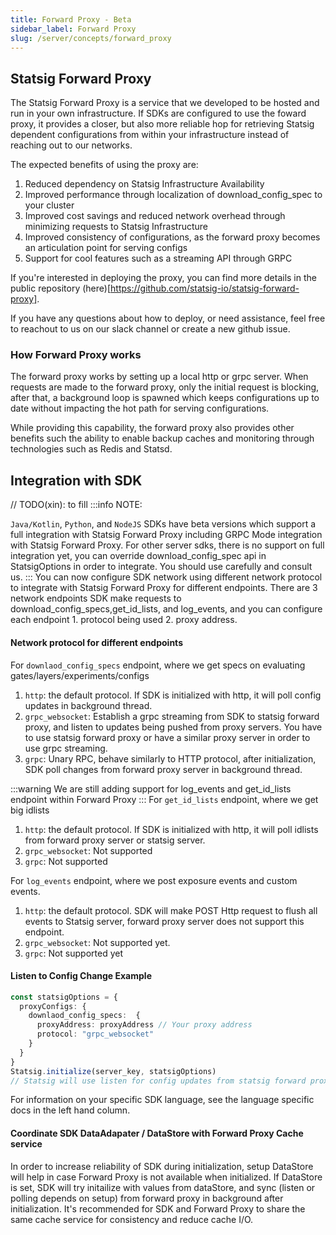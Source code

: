 ```yaml
---
title: Forward Proxy - Beta
sidebar_label: Forward Proxy
slug: /server/concepts/forward_proxy
---
```



## Statsig Forward Proxy 

The Statsig Forward Proxy is a service that we developed to be hosted and run in your own infrastructure. If SDKs are configured to use the foward proxy, it provides a closer, but also more reliable hop for retrieving Statsig dependent configurations from within your infrastructure instead of reaching out to our networks.

The expected benefits of using the proxy are:
1. Reduced dependency on Statsig Infrastructure Availability
2. Improved performance through localization of download_config_spec to your cluster
3. Improved cost savings and reduced network overhead through minimizing requests to Statsig Infrastructure
4. Improved consistency of configurations, as the forward proxy becomes an articulation point for serving configs
5. Support for cool features such as a streaming API through GRPC

If you're interested in deploying the proxy, you can find more details in the public repository (here)[https://github.com/statsig-io/statsig-forward-proxy].

If you have any questions about how to deploy, or need assistance, feel free to reachout to us on our slack channel or create a new github issue.

### How Forward Proxy works

The forward proxy works by setting up a local http or grpc server. When requests are made to the forward proxy, only the initial request is blocking, after that, a background loop is spawned which keeps configurations up to date without impacting the hot path for serving configurations.

While providing this capability, the forward proxy also provides other benefits such the ability to enable backup caches and monitoring through technologies such as Redis and Statsd.

## Integration with SDK 
// TODO(xin): to fill
:::info
NOTE:  

`Java/Kotlin`, `Python`, and `NodeJS` SDKs have beta versions which support a full integration with Statsig Forward Proxy including GRPC Mode integration with Statsig Forward Proxy.
For other server sdks, there is no support on full integration yet, you can override download_config_spec api in StatsigOptions in order to integrate. You should use carefully and consult us. 
:::
You can now configure SDK network using different network protocol to integrate with Statsig Forward Proxy for different endpoints. 
There are 3 network endpoints SDK make requests to download_config_specs,get_id_lists, and log_events, and you can configure each endpoint 1. protocol being used 2. proxy address.

#### Network protocol for different endpoints
For `downlaod_config_specs` endpoint, where we get specs on evaluating gates/layers/experiments/configs 
1. `http`: the default protocol. If SDK is initialized with http, it will poll config updates in background thread.
2. `grpc_websocket`: Establish a grpc streaming from SDK to statsig forward proxy, and listen to updates being pushed from proxy servers. You have to use statsig forward proxy or have a similar proxy server in order to use grpc streaming.
3. `grpc`: Unary RPC, behave similarly to HTTP protocol, after initialization, SDK poll changes from forward proxy server in background thread.  


:::warning
We are still adding support for log_events and get_id_lists endpoint within Forward Proxy
::: 
For `get_id_lists` endpoint, where we get big idlists 
1. `http`: the default protocol. If SDK is initialized with http, it will poll idlists from forward proxy server or statsig server.
2. `grpc_websocket`: Not supported
3. `grpc`: Not supported


For `log_events` endpoint, where we post exposure events and custom events.
1. `http`: the default protocol. SDK will make POST Http request to flush all events to Statsig server, forward proxy server does not support this endpoint. 
2. `grpc_websocket`: Not supported yet. 
3. `grpc`: Not supported yet

#### Listen to Config Change Example
```typescript
const statsigOptions = {
  proxyConfigs: {
    downlaod_config_specs:  {
      proxyAddress: proxyAddress // Your proxy address
      protocol: "grpc_websocket"
    }
  }
}
Statsig.initialize(server_key, statsigOptions)
// Statsig will use listen for config updates from statsig forward proxy using grpc_websocket protocl. And use http to get idlists and post log events from statsig servers.
```

For information on your specific SDK language, see the language specific docs in the left hand column.


#### Coordinate SDK DataAdapater / DataStore with Forward Proxy Cache service
In order to increase reliability of SDK during initialization, setup DataStore will help in case Forward Proxy is not available when initialized. If DataStore is set, SDK will try initailize with values from dataStore, and sync (listen or polling depends on setup) from forward proxy in background after initialization. It's recommended for SDK and Forward Proxy to share the same cache service for consistency and reduce cache I/O. 
